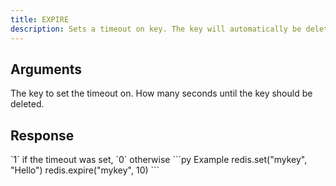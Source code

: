```yaml
---
title: EXPIRE
description: Sets a timeout on key. The key will automatically be deleted.
---
```



## Arguments

<ParamField body="key" type="string" required>
  The key to set the timeout on.
</ParamField>

<ParamField body="seconds" type="integer">
 How many seconds until the key should be deleted.

</ParamField>

## Response

<ResponseField type="integer" required>
  `1` if the timeout was set, `0` otherwise
</ResponseField>

<RequestExample>
```py Example
redis.set("mykey", "Hello")
redis.expire("mykey", 10)
```
</RequestExample>
